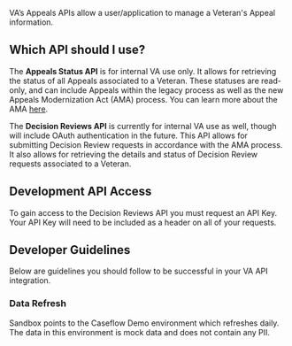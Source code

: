 VA’s Appeals APIs allow a user/application to manage a Veteran's Appeal information.

## Which API should I use?

The **Appeals Status API** is for internal VA use only.  It allows for retrieving the status of all Appeals associated to a Veteran.  These statuses are read-only, and can include Appeals within the legacy process as well as the new Appeals Modernization Act (AMA) process.  You can learn more about the AMA [here](https://benefits.va.gov/benefits/appeals.asp).

The **Decision Reviews API** is currently for internal VA use as well, though will include OAuth authentication in the future.  This API allows for submitting Decision Review requests in accordance with the AMA process.  It also allows for retrieving the details and status of Decision Review requests associated to a Veteran.

## Development API Access

To gain access to the Decision Reviews API you must request an API Key. Your API Key will need to be included as a header on all of your requests.

## Developer Guidelines

Below are guidelines you should follow to be successful in your VA API integration.

### Data Refresh

Sandbox points to the Caseflow Demo environment which refreshes daily.  The data in this environment is mock data and does not contain any PII.
